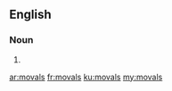 ==English==

===Noun===
{{head|en|plural}}

# {{plural of|moval|lang=en}}

[[ar:movals]]
[[fr:movals]]
[[ku:movals]]
[[my:movals]]